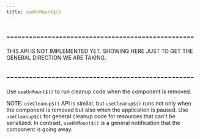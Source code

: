 ```yaml
---
title: useUnMount$()
---
```


## --------------------------------------------------
THIS API IS NOT IMPLEMENTED YET. SHOWING HERE JUST TO GET THE GENERAL DIRECTION WE ARE TAKING.
## --------------------------------------------------

Use `useUnMount$()` to run cleanup code when the component is removed. 

NOTE: `useCleanup$()` API is similar, but `useCleanup$()` runs not only when the component is removed but also when the application is paused. Use `useCleanup$()` for general cleanup code for resources that can't be serialized. In contrast, `useUnMount$()` is a general notification that the component is going away. 